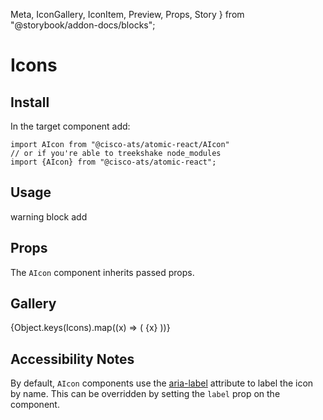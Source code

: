   Meta,
  IconGallery,
  IconItem,
  Preview,
  Props,
  Story
} from "@storybook/addon-docs/blocks";


<Meta title="Components/Icons" component={AIcon} />

# Icons

## Install

In the target component add:

```
import AIcon from "@cisco-ats/atomic-react/AIcon"
// or if you're able to treekshake node_modules
import {AIcon} from "@cisco-ats/atomic-react";
```

## Usage

<Preview>
  <Story name="usage-1">
    <AApp>
      <AIcon className="status-yellow--text">warning</AIcon>
      <AIcon size={32} className="status-red--text">
        block
      </AIcon>
      <AIcon size="large">add</AIcon>
    </AApp>
  </Story>
</Preview>

## Props

The `AIcon` component inherits passed props.

<Props of={AIcon} />

## Gallery

<IconGallery>
  {Object.keys(Icons).map((x) => (
    <IconItem name={x} key={x}>
      <AIcon>{x}</AIcon>
    </IconItem>
  ))}
</IconGallery>

## Accessibility Notes

By default, `AIcon` components use the [aria-label](https://www.w3.org/TR/wai-aria/#aria-label) attribute to label the icon by name. This can be overridden by setting the `label` prop on the component.

